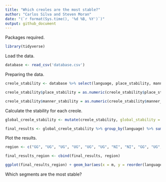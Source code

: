 ```yaml
---
title: "Which creoles are the most stable?"
author: "Carlos Silva and Steven Moran"
date: "(`r format(Sys.time(), '%d %B, %Y')`)"
output: github_document
---
```


Packages required.

```r
library(tidyverse)
```

Load the data.

```r
database <- read_csv('database.csv')
```


Preparing the data.

```r
creole_stability <- database %>% select(language, place_stability, manner_stability)

creole_stability$place_stability = as.numeric(creole_stability$place_stability)

creole_stability$manner_stability = as.numeric(creole_stability$manner_stability)
```


Calculate the stability for each creole.

```r
global_creole_stability <- mutate(creole_stability, global_stability = (place_stability + manner_stability)/2)

final_results <- global_creole_stability %>% group_by(language) %>% summarize(m = mean(global_stability, na.rm = TRUE))
```


Plot the results.

```r
region <- c("GG", "UG", "UG", "UG", "UG", "UG", "NI", "NI", "GG", "UG", "SI", "NI", "SA", "GG", "GG", "SI")

final_results_region <- cbind(final_results, region)

ggplot(final_results_region) + geom_bar(aes(x = m, y = reorder(language, m), fill = region), stat = "identity", show.legend = FALSE)
```

Which segments are the most stable?
